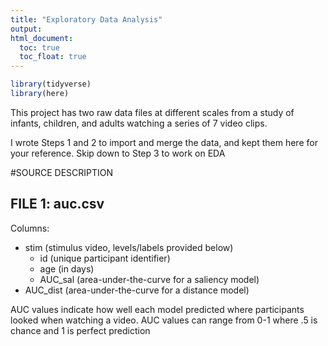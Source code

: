 ```yaml
---
title: "Exploratory Data Analysis"
output: 
html_document:
  toc: true
  toc_float: true
---
```


```r
library(tidyverse)
library(here)
```

This project has two raw data files at different scales from a study of infants, children, and adults watching a series of 7 video clips.

I wrote Steps 1 and 2 to import and merge the data, and kept them here for your reference.
Skip down to Step 3 to work on EDA

#SOURCE DESCRIPTION

## FILE 1: auc.csv

Columns:

* stim (stimulus video, levels/labels provided below)
  * id (unique participant identifier)
  * age (in days)
  * AUC_sal (area-under-the-curve for a saliency model)
* AUC_dist (area-under-the-curve for a distance model)

AUC values indicate how well each model predicted where participants looked when watching a video. AUC values can range from 0-1 where .5 is chance and 1 is perfect prediction